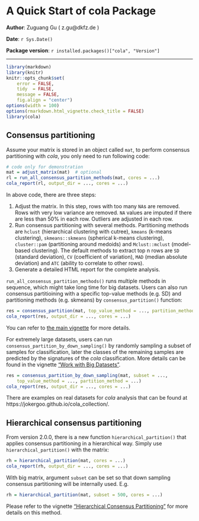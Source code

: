 A Quick Start of cola Package
=============================================================

**Author**: Zuguang Gu ( z.gu@dkfz.de )

**Date**: `r Sys.Date()`

**Package version**: `r installed.packages()["cola", "Version"]`

-------------------------------------------------------------



```r
library(markdown)
library(knitr)
knitr::opts_chunk$set(
    error = FALSE,
    tidy  = FALSE,
    message = FALSE,
    fig.align = "center")
options(width = 100)
options(rmarkdown.html_vignette.check_title = FALSE)
library(cola)
```


## Consensus partitioning

Assume your matrix is stored in an object called `mat`, to perform consensus
partitioning with *cola*, you only need to run following code:

```r
# code only for demonstration
mat = adjust_matrix(mat)  # optional
rl = run_all_consensus_partition_methods(mat, cores = ...)
cola_report(rl, output_dir = ..., cores = ...)
```

In above code, there are three steps:

1. Adjust the matrix. In this step, rows with too many `NA`s are removed. Rows
   with very low variance are removed. `NA` values are imputed if there are
   less than 50% in each row. Outliers are adjusted in each row.
2. Run consensus partitioning with several methods.
   Partitioning methods are `hclust` (hierarchical clustering with cutree),
   `kmeans` (k-means clustering), `skmeans::skmeans` (spherical k-means
   clustering), `cluster::pam` (partitioning around medoids) and
   `Mclust::mclust` (model-based clustering). The default methods to extract
   top n rows are `SD` (standard deviation), `CV` (coefficient of variation),
   `MAD` (median absolute deviation) and `ATC` (ability to correlate to other
   rows). 
3. Generate a detailed HTML report for the complete analysis.


`run_all_consensus_partition_methods()` runs multiple methods in sequence, which might
take long time for big datasets. Users can also run consensus partitioining with
a specific top-value methods (e.g. SD) and partitioning methods (e.g. skmeans) by 
`consensus_partition()` function:

```r
res = consensus_partition(mat, top_value_method = ..., partition_method = ...)
cola_report(res, output_dir = ..., cores = ...)
```

You can refer to [the main vignette](cola.html) for more details.

For extremely large datasets, users can run `consensus_partition_by_down_sampling()` by randomly 
sampling a subset of samples for classification, later the classes of the remaining
samples are predicted by the signatures of the _cola_ classification. More details
can be found in the vignette ["Work with Big Datasets"](work_with_big_datasets.html).

```r
res = consensus_partition_by_down_sampling(mat, subset = ...,
    top_value_method = ..., partition_method = ...)
cola_report(res, output_dir = ..., cores = ...)
```

There are examples on real datasets for _cola_ analysis that can be found at https://jokergoo.github.io/cola_collection/.

## Hierarchical consensus partitioning

From version 2.0.0, there is a new function `hierarchical_partition()` that applies consensus partitioning in
a hierarchical way. Simply use `hierarchical_partition()` with the matrix:

```r
rh = hierarchical_partition(mat, cores = ...)
cola_report(rh, output_dir = ..., cores = ...)
```

With big matrix, argument `subset` can be set so that down sampling consensus partitioning will be internally used. E.g.

```r
rh = hierarchical_partition(mat, subset = 500, cores = ...)
```

Please refer to the vignette ["Hierarchical Consensus Partitioning"](hierarchical.html) for more details on this method.

